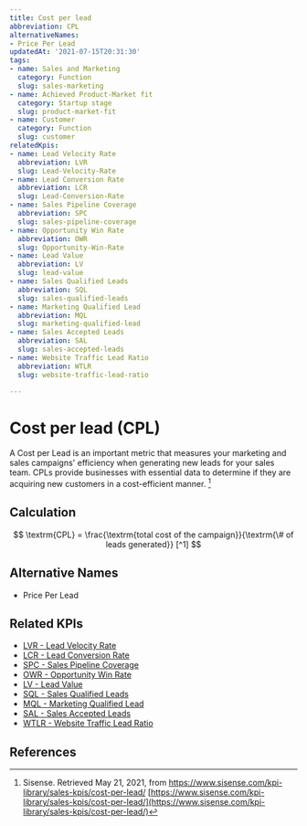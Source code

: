 ```yaml
---
title: Cost per lead
abbreviation: CPL
alternativeNames:
- Price Per Lead
updatedAt: '2021-07-15T20:31:30'
tags:
- name: Sales and Marketing
  category: Function
  slug: sales-marketing
- name: Achieved Product-Market fit
  category: Startup stage
  slug: product-market-fit
- name: Customer
  category: Function
  slug: customer
relatedKpis:
- name: Lead Velocity Rate
  abbreviation: LVR
  slug: Lead-Velocity-Rate
- name: Lead Conversion Rate
  abbreviation: LCR
  slug: Lead-Conversion-Rate
- name: Sales Pipeline Coverage
  abbreviation: SPC
  slug: sales-pipeline-coverage
- name: Opportunity Win Rate
  abbreviation: OWR
  slug: Opportunity-Win-Rate
- name: Lead Value
  abbreviation: LV
  slug: lead-value
- name: Sales Qualified Leads
  abbreviation: SQL
  slug: sales-qualified-leads
- name: Marketing Qualified Lead
  abbreviation: MQL
  slug: marketing-qualified-lead
- name: Sales Accepted Leads
  abbreviation: SAL
  slug: sales-accepted-leads
- name: Website Traffic Lead Ratio
  abbreviation: WTLR
  slug: website-traffic-lead-ratio

---
```


# Cost per lead (CPL)

A Cost per Lead is an important metric that measures your marketing and sales campaigns' efficiency when generating new leads for your sales team. CPLs provide businesses with essential data to determine if they are acquiring new customers in a cost-efficient manner. [^1]

## Calculation

$$
\textrm{CPL} = \frac{\textrm{total cost of the campaign}}{\textrm{\# of leads generated}} [^1]
$$



## Alternative Names

- Price Per Lead

## Related KPIs

- [LVR - Lead Velocity Rate](/en/kpis/Lead-Velocity-Rate)
- [LCR - Lead Conversion Rate](/en/kpis/Lead-Conversion-Rate)
- [SPC - Sales Pipeline Coverage](/en/kpis/sales-pipeline-coverage)
- [OWR - Opportunity Win Rate](/en/kpis/Opportunity-Win-Rate)
- [LV - Lead Value](/en/kpis/lead-value)
- [SQL - Sales Qualified Leads](/en/kpis/sales-qualified-leads)
- [MQL - Marketing Qualified Lead](/en/kpis/marketing-qualified-lead)
- [SAL - Sales Accepted Leads](/en/kpis/sales-accepted-leads)
- [WTLR - Website Traffic Lead Ratio](/en/kpis/website-traffic-lead-ratio)

## References

[^1]:  Sisense. Retrieved May 21, 2021, from https://www.sisense.com/kpi-library/sales-kpis/cost-per-lead/ [https://www.sisense.com/kpi-library/sales-kpis/cost-per-lead/](https://www.sisense.com/kpi-library/sales-kpis/cost-per-lead/)
[^2]:  Cost Per Lead (CPL): Formula To Calculate Your Cost Per Lead. Retrieved May 21, 2021, from https://blog.useproof.com/cost-per-lead [https://blog.useproof.com/cost-per-lead](https://blog.useproof.com/cost-per-lead)
